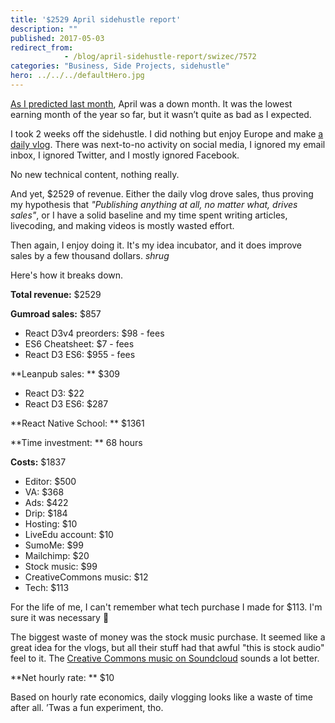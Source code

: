 ```yaml
---
title: '$2529 April sidehustle report'
description: ""
published: 2017-05-03
redirect_from: 
            - /blog/april-sidehustle-report/swizec/7572
categories: "Business, Side Projects, sidehustle"
hero: ../../../defaultHero.jpg
---
```

[As I predicted last month](https://swizec.com/blog/march-2017-sidehustle-report/swizec/7540), April was a down month. It was the lowest earning month of the year so far, but it wasn’t quite as bad as I expected.

I took 2 weeks off the sidehustle. I did nothing but enjoy Europe and make [a daily vlog](https://www.youtube.com/watch?v=hL3pGjTlvio&list=PLF8WgaD4xmjUn5WldUkcy6YH1vLt7zbAx). There was next-to-no activity on social media, I ignored my email inbox, I ignored Twitter, and I mostly ignored Facebook.

No new technical content, nothing really.

And yet, \$2529 of revenue. Either the daily vlog drove sales, thus proving my hypothesis that _&quot;Publishing anything at all, no matter what, drives sales&quot;_, or I have a solid baseline and my time spent writing articles, livecoding, and making videos is mostly wasted effort.

Then again, I enjoy doing it. It&#x27;s my idea incubator, and it does improve sales by a few thousand dollars. _shrug_

Here&#x27;s how it breaks down.

**Total revenue:** \$2529

**Gumroad sales:** \$857

- React D3v4 preorders: \$98 - fees
- ES6 Cheatsheet: \$7 - fees
- React D3 ES6: \$955 - fees

\*\*Leanpub sales: \*\* \$309

- React D3: \$22
- React D3 ES6: \$287

\*\*React Native School: \*\* \$1361

\*\*Time investment: \*\* 68 hours

**Costs:** \$1837

- Editor: \$500
- VA: \$368
- Ads: \$422
- Drip: \$184
- Hosting: \$10
- LiveEdu account: \$10
- SumoMe: \$99
- Mailchimp: \$20
- Stock music: \$99
- CreativeCommons music: \$12
- Tech: \$113

For the life of me, I can&#x27;t remember what tech purchase I made for \$113. I&#x27;m sure it was necessary 🤔

The biggest waste of money was the stock music purchase. It seemed like a great idea for the vlogs, but all their stuff had that awful &quot;this is stock audio&quot; feel to it. The [Creative Commons music on Soundcloud](https://soundcloud.com/creativecommonsmusicfree) sounds a lot better.

\*\*Net hourly rate: \*\* \$10

Based on hourly rate economics, daily vlogging looks like a waste of time after all. ’Twas a fun experiment, tho.
